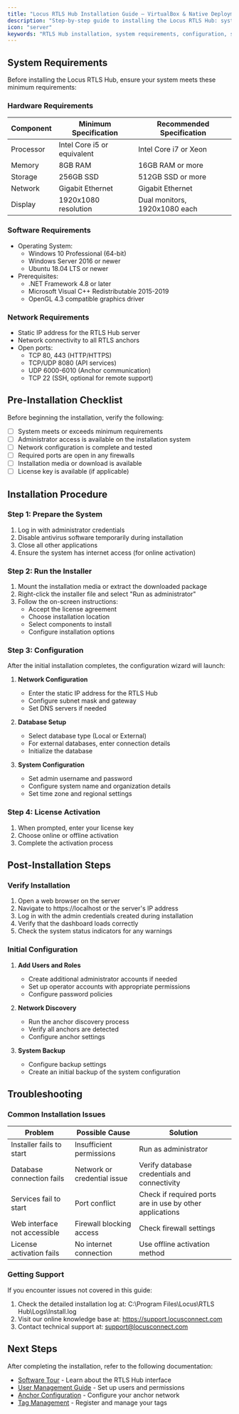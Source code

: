 ```yaml
---
title: "Locus RTLS Hub Installation Guide – VirtualBox & Native Deployment"
description: "Step-by-step guide to installing the Locus RTLS Hub: system requirements, VirtualBox and native setup, configuration, and troubleshooting for industrial RTLS deployments."
icon: "server"
keywords: "RTLS Hub installation, system requirements, configuration, setup guide, software installation, deployment, Locus RTLS"
---
```



## System Requirements

Before installing the Locus RTLS Hub, ensure your system meets these minimum requirements:

### Hardware Requirements

| Component | Minimum Specification | Recommended Specification |
|-----------|----------------------|--------------------------|
| Processor | Intel Core i5 or equivalent | Intel Core i7 or Xeon |
| Memory | 8GB RAM | 16GB RAM or more |
| Storage | 256GB SSD | 512GB SSD or more |
| Network | Gigabit Ethernet | Gigabit Ethernet |
| Display | 1920x1080 resolution | Dual monitors, 1920x1080 each |

### Software Requirements

* Operating System:
  * Windows 10 Professional (64-bit)
  * Windows Server 2016 or newer
  * Ubuntu 18.04 LTS or newer
* Prerequisites:
  * .NET Framework 4.8 or later
  * Microsoft Visual C++ Redistributable 2015-2019
  * OpenGL 4.3 compatible graphics driver

### Network Requirements

* Static IP address for the RTLS Hub server
* Network connectivity to all RTLS anchors
* Open ports:
  * TCP 80, 443 (HTTP/HTTPS)
  * TCP/UDP 8080 (API services)
  * UDP 6000-6010 (Anchor communication)
  * TCP 22 (SSH, optional for remote support)

## Pre-Installation Checklist

Before beginning the installation, verify the following:

- [ ] System meets or exceeds minimum requirements
- [ ] Administrator access is available on the installation system
- [ ] Network configuration is complete and tested
- [ ] Required ports are open in any firewalls
- [ ] Installation media or download is available
- [ ] License key is available (if applicable)

## Installation Procedure

### Step 1: Prepare the System

1. Log in with administrator credentials
2. Disable antivirus software temporarily during installation
3. Close all other applications
4. Ensure the system has internet access (for online activation)

### Step 2: Run the Installer

1. Mount the installation media or extract the downloaded package
2. Right-click the installer file and select "Run as administrator"
3. Follow the on-screen instructions:
   * Accept the license agreement
   * Choose installation location
   * Select components to install
   * Configure installation options

### Step 3: Configuration

After the initial installation completes, the configuration wizard will launch:

1. **Network Configuration**
   * Enter the static IP address for the RTLS Hub
   * Configure subnet mask and gateway
   * Set DNS servers if needed

2. **Database Setup**
   * Select database type (Local or External)
   * For external databases, enter connection details
   * Initialize the database

3. **System Configuration**
   * Set admin username and password
   * Configure system name and organization details
   * Set time zone and regional settings

### Step 4: License Activation

1. When prompted, enter your license key
2. Choose online or offline activation
3. Complete the activation process

## Post-Installation Steps

### Verify Installation

1. Open a web browser on the server
2. Navigate to https://localhost or the server's IP address
3. Log in with the admin credentials created during installation
4. Verify that the dashboard loads correctly
5. Check the system status indicators for any warnings

### Initial Configuration

1. **Add Users and Roles**
   * Create additional administrator accounts if needed
   * Set up operator accounts with appropriate permissions
   * Configure password policies

2. **Network Discovery**
   * Run the anchor discovery process
   * Verify all anchors are detected
   * Configure anchor settings

3. **System Backup**
   * Configure backup settings
   * Create an initial backup of the system configuration

## Troubleshooting

### Common Installation Issues

| Problem | Possible Cause | Solution |
|---------|---------------|----------|
| Installer fails to start | Insufficient permissions | Run as administrator |
| Database connection fails | Network or credential issue | Verify database credentials and connectivity |
| Services fail to start | Port conflict | Check if required ports are in use by other applications |
| Web interface not accessible | Firewall blocking access | Check firewall settings |
| License activation fails | No internet connection | Use offline activation method |

### Getting Support

If you encounter issues not covered in this guide:

1. Check the detailed installation log at: C:\Program Files\Locus\RTLS Hub\Logs\Install.log
2. Visit our online knowledge base at: https://support.locusconnect.com
3. Contact technical support at: support@locusconnect.com

## Next Steps

After completing the installation, refer to the following documentation:

* [Software Tour](SoftwareTour) - Learn about the RTLS Hub interface
* [User Management Guide](Documentation/UserManagement) - Set up users and permissions
* [Anchor Configuration](Documentation/AnchorConfiguration) - Configure your anchor network
* [Tag Management](Documentation/TagManagement) - Register and manage your tags
